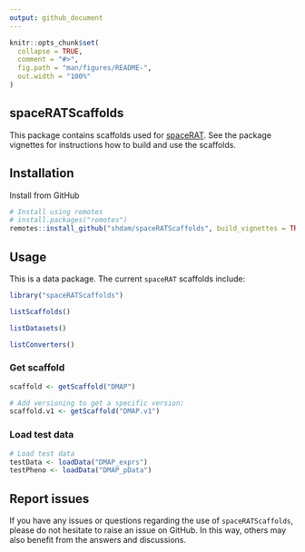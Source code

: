 ```yaml
---
output: github_document
---
```


<!-- README.md is generated from README.Rmd. Please edit that file -->

```r
knitr::opts_chunk$set(
  collapse = TRUE,
  comment = "#>",
  fig.path = "man/figures/README-",
  out.width = "100%"
)
```

## spaceRATScaffolds

This package contains scaffolds used for
[spaceRAT](https://github.com/XueningHe/spaceRAT). 
See the package vignettes for instructions how to build and use the scaffolds.

## Installation

Install from GitHub

``` r
# Install using remotes
# install.packages("remotes")
remotes::install_github("shdam/spaceRATScaffolds", build_vignettes = TRUE)
```


## Usage

This is a data package.
The current `spaceRAT` scaffolds include:

```r

library("spaceRATScaffolds")

listScaffolds()

listDatasets()

listConverters()
```

### Get scaffold

```r
scaffold <- getScaffold("DMAP")

# Add versioning to get a specific version:
scaffold.v1 <- getScaffold("DMAP.v1")
```


### Load test data

```r

# Load test data 
testData <- loadData("DMAP_exprs")
testPheno <- loadData("DMAP_pData")
```


## Report issues

If you have any issues or questions regarding the use of `spaceRATScaffolds`, please do not hesitate to raise an issue on GitHub.
In this way, others may also benefit from the answers and discussions.

